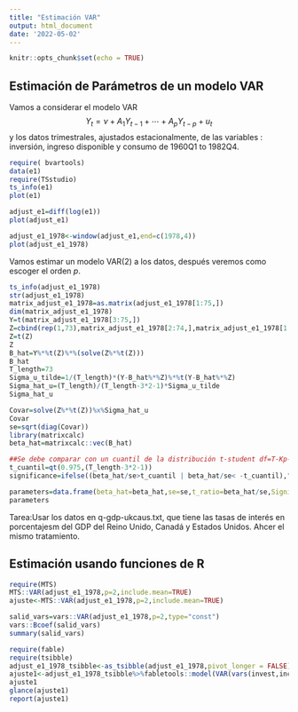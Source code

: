 ```yaml
---
title: "Estimación VAR"
output: html_document
date: '2022-05-02'
---
```


```r
knitr::opts_chunk$set(echo = TRUE)
```

## Estimación de Parámetros de un modelo VAR

Vamos a considerar el modelo VAR
$$
	{Y}_t={\nu}+A_1 {Y}_{t-1} +\cdots+A_p {Y}_{t-p}+{u}_t
$$
y los datos trimestrales, ajustados estacionalmente, de las variables : inversión, ingreso disponible y consumo de 1960Q1 to 1982Q4.
```r
require( bvartools)
data(e1)
require(TSstudio)
ts_info(e1)
plot(e1)

adjust_e1=diff(log(e1))
plot(adjust_e1)

adjust_e1_1978<-window(adjust_e1,end=c(1978,4))
plot(adjust_e1_1978)

```

Vamos estimar un modelo VAR(2) a los datos, después veremos como escoger el orden $p$.


```r
ts_info(adjust_e1_1978)
str(adjust_e1_1978)
matrix_adjust_e1_1978=as.matrix(adjust_e1_1978[1:75,])
dim(matrix_adjust_e1_1978)
Y=t(matrix_adjust_e1_1978[3:75,])
Z=cbind(rep(1,73),matrix_adjust_e1_1978[2:74,],matrix_adjust_e1_1978[1:73,])
Z=t(Z)
Z
B_hat=Y%*%t(Z)%*%(solve(Z%*%t(Z)))
B_hat
T_length=73
Sigma_u_tilde=1/(T_length)*(Y-B_hat%*%Z)%*%t(Y-B_hat%*%Z)
Sigma_hat_u=(T_length)/(T_length-3*2-1)*Sigma_u_tilde
Sigma_hat_u

Covar=solve(Z%*%t(Z))%x%Sigma_hat_u
Covar
se=sqrt(diag(Covar))
library(matrixcalc)
beta_hat=matrixcalc::vec(B_hat)

##Se debe comparar con un cuantil de la distribución t-student df=T-Kp-1, el cual, para este tamaño, es de casi el cuantil de la normal estándar.
t_cuantil=qt(0.975,(T_length-3*2-1))
significance=ifelse((beta_hat/se>t_cuantil | beta_hat/se< -t_cuantil),"Si","No")

parameters=data.frame(beta_hat=beta_hat,se=se,t_ratio=beta_hat/se,Significativo=significance)
parameters
```

Tarea:Usar los datos en q-gdp-ukcaus.txt, que tiene las tasas de interés en porcentajesm del GDP del Reino Unido, Canadá y Estados Unidos. Ahcer el mismo tratamiento.

## Estimación usando funciones de R

```r
require(MTS)
MTS::VAR(adjust_e1_1978,p=2,include.mean=TRUE)
ajuste<-MTS::VAR(adjust_e1_1978,p=2,include.mean=TRUE)

```

```r
salid_vars=vars::VAR(adjust_e1_1978,p=2,type="const")
vars::Bcoef(salid_vars)
summary(salid_vars)
```


```r
require(fable)
require(tsibble)
adjust_e1_1978_tsibble<-as_tsibble(adjust_e1_1978,pivot_longer = FALSE)
ajuste1<-adjust_e1_1978_tsibble%>%fabletools::model(VAR(vars(invest,income,cons)~ AR(p=2)))
ajuste1
glance(ajuste1)
report(ajuste1)
```

